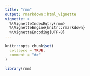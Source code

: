 ---
title: "rmm"
output: rmarkdown::html_vignette
vignette: >
  %\VignetteIndexEntry{rmm}
  %\VignetteEngine{knitr::rmarkdown}
  %\VignetteEncoding{UTF-8}
---

```{r, include = FALSE}
knitr::opts_chunk$set(
  collapse = TRUE,
  comment = "#>"
)
```

```{r setup}
library(rmm)
```
